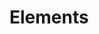 
# Elements

<Cards num={8}>
    <Cards.Card
        title="Scene"
        href="./elements/scene"
    />
    <Cards.Card
        title="Character"
        href="./elements/character"
    />
    <Cards.Card
        title="Image"
        href="./elements/image"
    />
    <Cards.Card
        title="Sound"
        href="./elements/sound"
    />
    <Cards.Card
        title="Menu"
        href="./elements/menu"
    />
    <Cards.Card
        title="Script"
        href="./elements/script"
    />
    <Cards.Card
        title="Condition"
        href="./elements/condition"
    />
    <Cards.Card
        title="Control"
        href="./elements/control"
    />
    <Cards.Card
        title="Text"
        href="./elements/text"
    />
</Cards>
